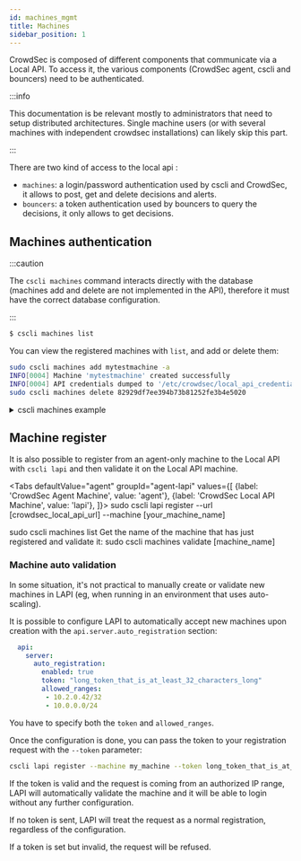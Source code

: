 ```yaml
---
id: machines_mgmt
title: Machines
sidebar_position: 1
---
```


CrowdSec is composed of different components that communicate via a Local API.
To access it, the various components (CrowdSec agent, cscli and bouncers) need to be authenticated.

:::info

This documentation is be relevant mostly to administrators that need to setup distributed architectures. Single machine users (or with several machines
with independent crowdsec installations) can likely skip this part.

:::

There are two kind of access to the local api :

 - `machines`: a login/password authentication used by cscli and CrowdSec, it allows to post, get and delete decisions and alerts.
 - `bouncers`: a token authentication used by bouncers to query the decisions, it only allows to get decisions.



## Machines authentication

:::caution

The `cscli machines` command interacts directly with the database (machines add and delete are not implemented in the API), therefore it must have the correct database configuration.

:::

```bash
$ cscli machines list
```

You can view the registered machines with `list`, and add or delete them:

```bash
sudo cscli machines add mytestmachine -a
INFO[0004] Machine 'mytestmachine' created successfully       
INFO[0004] API credentials dumped to '/etc/crowdsec/local_api_credentials.yaml' 
sudo cscli machines delete 82929df7ee394b73b81252fe3b4e5020
```


<details>
  <summary>cscli machines example</summary>

```bash
sudo cscli machines list
----------------------------------------------------------------------------------------------------------------------------------
 NAME                              IP ADDRESS  LAST UPDATE                STATUS  VERSION                                         
----------------------------------------------------------------------------------------------------------------------------------
 82929df7ee394b73b81252fe3b4e5020  127.0.0.1   2020-10-31T14:06:32+01:00  ✔️      v0.3.6-3d6ce33908409f2a830af6551a7f5e37f2a4728f 
----------------------------------------------------------------------------------------------------------------------------------
sudo cscli machines add mytestmachine -a
INFO[0004] Machine 'mytestmachine' created successfully       
INFO[0004] API credentials dumped to '/etc/crowdsec/local_api_credentials.yaml' 
sudo cscli machines list      
----------------------------------------------------------------------------------------------------------------------------------
 NAME                              IP ADDRESS  LAST UPDATE                STATUS  VERSION                                         
----------------------------------------------------------------------------------------------------------------------------------
 82929df7ee394b73b81252fe3b4e5020  127.0.0.1   2020-10-31T14:06:32+01:00  ✔️      v0.3.6-3d6ce33908409f2a830af6551a7f5e37f2a4728f 
 mytestmachine                     127.0.0.1   2020-11-01T11:37:19+01:00  ✔️      v0.3.6-6a18458badf8ae5fed8d5f1bb96fc7a59c96163c 
----------------------------------------------------------------------------------------------------------------------------------
sudo cscli machines delete -m 82929df7ee394b73b81252fe3b4e5020
sudo cscli machines list                                      
---------------------------------------------------------------------------------------------------------
 NAME     IP ADDRESS  LAST UPDATE                STATUS  VERSION                                         
---------------------------------------------------------------------------------------------------------
 mytestmachine  127.0.0.1   2020-11-01T11:37:19+01:00  ✔️      v0.3.6-6a18458badf8ae5fed8d5f1bb96fc7a59c96163c 
---------------------------------------------------------------------------------------------------------
```

</details>


## Machine register

It is also possible to register from an agent-only machine to the Local API with `cscli lapi` and then validate it on the Local API machine.


<Tabs
  defaultValue="agent"
  groupId="agent-lapi"
  values={[
    {label: 'CrowdSec Agent Machine', value: 'agent'},
    {label: 'CrowdSec Local API Machine', value: 'lapi'},
  ]}>
  <TabItem value="agent">
    <CodeBlock className="language-bash">sudo cscli lapi register --url [crowdsec_local_api_url] --machine [your_machine_name] </CodeBlock>
  </TabItem>
  
  <TabItem value="lapi">
    <CodeBlock className="language-bash">sudo cscli machines list</CodeBlock>
    Get the name of the machine that has just registered and validate it:
    <CodeBlock className="language-bash">sudo cscli machines validate [machine_name]</CodeBlock>
  </TabItem>

</Tabs>

### Machine auto validation

In some situation, it's not practical to manually create or validate new machines in LAPI (eg, when running in an environment that uses auto-scaling).

It is possible to configure LAPI to automatically accept new machines upon creation with the `api.server.auto_registration` section:

```yaml
  api:
    server:
      auto_registration:
        enabled: true
        token: "long_token_that_is_at_least_32_characters_long"
        allowed_ranges:
         - 10.2.0.42/32
         - 10.0.0.0/24
```

You have to specify both the `token` and `allowed_ranges`.

Once the configuration is done, you can pass the token to your registration request with the `--token` parameter:

```bash
cscli lapi register --machine my_machine --token long_token_that_is_at_least_32_characters_long
```

If the token is valid and the request is coming from an authorized IP range, LAPI will automatically validate the machine and it will be able to login without any further configuration.

If no token is sent, LAPI will treat the request as a normal registration, regardless of the configuration.

If a token is set but invalid, the request will be refused.